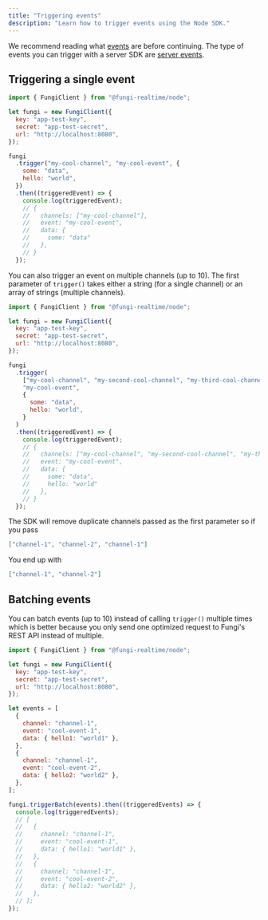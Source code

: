 ```yaml
---
title: "Triggering events"
description: "Learn how to trigger events using the Node SDK."
---
```


We recommend reading what [events](/docs/01-getting-started/01-overview#events) are before continuing. The type of events you can trigger with a server SDK are [server events](/docs/01-getting-started/01-overview#server-events).

## Triggering a single event

```js
import { FungiClient } from "@fungi-realtime/node";

let fungi = new FungiClient({
  key: "app-test-key",
  secret: "app-test-secret",
  url: "http://localhost:8080",
});

fungi
  .trigger("my-cool-channel", "my-cool-event", {
    some: "data",
    hello: "world",
  })
  .then((triggeredEvent) => {
    console.log(triggeredEvent);
    // {
    //   channels: ["my-cool-channel"],
    //   event: "my-cool-event",
    //   data: {
    //     some: "data"
    //   },
    // }
  });
```

You can also trigger an event on multiple channels (up to 10). The first parameter of `trigger()` takes either a string (for a single channel) or an array of strings (multiple channels).

```js
import { FungiClient } from "@fungi-realtime/node";

let fungi = new FungiClient({
  key: "app-test-key",
  secret: "app-test-secret",
  url: "http://localhost:8080",
});

fungi
  .trigger(
    ["my-cool-channel", "my-second-cool-channel", "my-third-cool-channel"],
    "my-cool-event",
    {
      some: "data",
      hello: "world",
    }
  )
  .then((triggeredEvent) => {
    console.log(triggeredEvent);
    // {
    //   channels: ["my-cool-channel", "my-second-cool-channel", "my-third-cool-channel"],
    //   event: "my-cool-event",
    //   data: {
    //     some: "data",
    //     hello: "world"
    //   },
    // }
  });
```

The SDK will remove duplicate channels passed as the first parameter so if you pass

```json
["channel-1", "channel-2", "channel-1"]
```

You end up with

```json
["channel-1", "channel-2"]
```

## Batching events

You can batch events (up to 10) instead of calling `trigger()` multiple times which is better because you only send one optimized request to Fungi's REST API instead of multiple.

```js
import { FungiClient } from "@fungi-realtime/node";

let fungi = new FungiClient({
  key: "app-test-key",
  secret: "app-test-secret",
  url: "http://localhost:8080",
});

let events = [
  {
    channel: "channel-1",
    event: "cool-event-1",
    data: { hello1: "world1" },
  },
  {
    channel: "channel-1",
    event: "cool-event-2",
    data: { hello2: "world2" },
  },
];

fungi.triggerBatch(events).then((triggeredEvents) => {
  console.log(triggeredEvents);
  // [
  //   {
  //     channel: "channel-1",
  //     event: "cool-event-1",
  //     data: { hello1: "world1" },
  //   },
  //   {
  //     channel: "channel-1",
  //     event: "cool-event-2",
  //     data: { hello2: "world2" },
  //   },
  // ];
});
```
